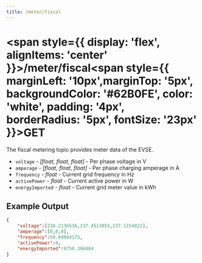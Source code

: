 ```yaml
---
title: /meter/fiscal
---
```


#
# <span style={{ display: 'flex', alignItems: 'center' }}>/meter/fiscal<span style={{ marginLeft: '10px',marginTop: '5px', backgroundColor: '#62B0FE', color: 'white', padding: '4px', borderRadius: '5px', fontSize: '23px' }}>GET</span></span>

The fiscal metering topic provides meter data of the EVSE.

- `voltage` - *\[float, float, float\]* - Per phase voltage in V
- `amperage` - *\[float, float, float\]*  - Per phase charging amperage in A
- `frequency` - *float* - Current grid frequency in Hz
- `activePower` - *float* - Current active power in W
- `energyImported` - *float* - Current grid meter value in kWh

## Example Output

```json title="pulsatrix/secc/A0123B4567C8/meter/fiscal"
{
    "voltage":[238.2136536,237.4513855,237.1154022],
    "amperage":[0,0,0],
    "frequency":50.04904175,
    "activePower":0,
    "energyImported":9750.396484
}

```
